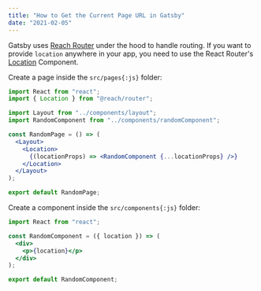 ```yaml
---
title: "How to Get the Current Page URL in Gatsby"
date: "2021-02-05"
---
```


Gatsby uses [Reach Router](https://reach.tech/router) under the hood to handle routing.
If you want to provide `location` anywhere in your app, you need to use the React Router's [Location](https://reach.tech/router/api/Location) Component.

Create a page inside the `src/pages{:js}` folder:

```jsx title="src/pages/RandomPage.js"
import React from "react";
import { Location } from "@reach/router";

import Layout from "../components/layout";
import RandomComponent from "../components/randomComponent";

const RandomPage = () => (
  <Layout>
    <Location>
      {(locationProps) => <RandomComponent {...locationProps} />}
    </Location>
  </Layout>
);

export default RandomPage;
```

Create a component inside the `src/components{:js}` folder:

```jsx title="src/components/RandomComponent.js"
import React from "react";

const RandomComponent = ({ location }) => (
  <div>
    <p>{location}</p>
  </div>
);

export default RandomComponent;
```
